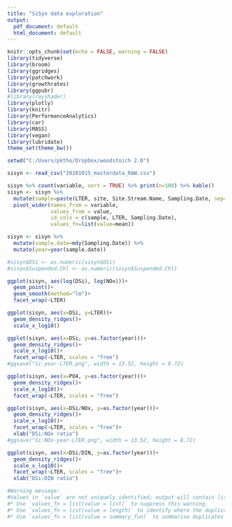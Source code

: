 ```yaml
---
title: "SiSyn data exploration"
output:
  pdf_document: default
  html_document: default
---
```



```r
knitr::opts_chunk$set(echo = FALSE, warning = FALSE)
library(tidyverse)
library(broom)
library(ggridges)
library(patchwork)
library(growthrates)
library(ggpubr)
#library(rayshader)
library(plotly)
library(knitr)
library(PerformanceAnalytics)
library(car)
library(MASS)
library(vegan)
library(lubridate)
theme_set(theme_bw())
```



```r

setwd("C:/Users/pktho/Dropbox/woodstoich 2.0")

```


```r
sisyn <- read_csv("20201015_masterdata_RAW.csv")

sisyn %>% count(variable, sort = TRUE) %>% print(n=100) %>% kable()
sisyn <- sisyn %>% 
  mutate(sample=paste(LTER, site, Site.Stream.Name, Sampling.Date, sep="_")) %>%
  pivot_wider(names_from = variable,
              values_from = value,
              id_cols = c(sample, LTER, Sampling.Date),
              values_fn=list(value=mean))

sisyn <- sisyn %>% 
  mutate(sample.date=mdy(Sampling.Date)) %>%  
  mutate(year=year(sample.date))

```


```r
#sisyn$DSi <- as.numeric(sisyn$DSi)
#sisyn$Suspended.Chl <- as.numeric(sisyn$Suspended.Chl)

ggplot(sisyn, aes(log(DSi), log(NOx)))+
  geom_point()+
  geom_smooth(method="lm")+
  facet_wrap(~LTER)

ggplot(sisyn, aes(x=DSi, y=LTER))+
  geom_density_ridges()+
  scale_x_log10()

ggplot(sisyn, aes(x=DSi, y=as.factor(year)))+
  geom_density_ridges()+
  scale_x_log10()+
  facet_wrap(~LTER, scales = "free")
#ggsave("Si-year-LTER.png", width = 13.52, height = 8.72)

ggplot(sisyn, aes(x=PO4, y=as.factor(year)))+
  geom_density_ridges()+
  scale_x_log10()+
  facet_wrap(~LTER, scales = "free")

ggplot(sisyn, aes(x=DSi/NOx, y=as.factor(year)))+
  geom_density_ridges()+
  scale_x_log10()+
  facet_wrap(~LTER, scales = "free")+
  xlab("DSi:NOx ratio")
#ggsave("Si:NOx-year-LTER.png", width = 13.52, height = 8.72)

ggplot(sisyn, aes(x=DSi/DIN, y=as.factor(year)))+
  geom_density_ridges()+
  scale_x_log10()+
  facet_wrap(~LTER, scales = "free")+
  xlab("DSi:DIN ratio")

#Warning message:
#Values in `value` are not uniquely identified; output will contain list-cols.
#* Use `values_fn = list(value = list)` to suppress this warning.
#* Use `values_fn = list(value = length)` to identify where the duplicates arise
#* Use `values_fn = list(value = summary_fun)` to summarise duplicates 

```


```r
```


```r
```


```r
```


```r
```


```r
```


